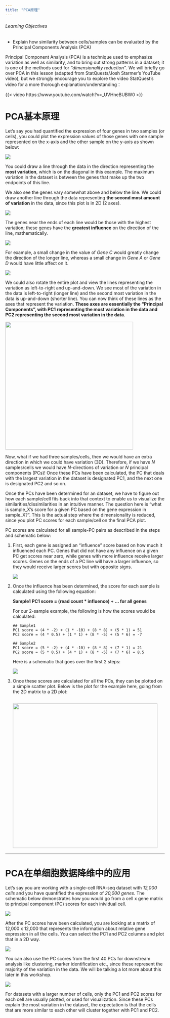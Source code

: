 ```yaml
---
title: "PCA原理"
---
```


::: callout-note
###### Learning Objectives

-   Explain how similarity between cells/samples can be evaluated by the Principal Components Analysis (PCA)
:::

Principal Component Analysis (PCA) is a technique used to emphasize variation as well as similarity, and to bring out strong patterns in a dataset; it is one of the methods used for *"dimensionality reduction"*. We will briefly go over PCA in this lesson (adapted from StatQuests/Josh Starmer's YouTube video), but we strongly encourage you to explore the video StatQuest's video for a more thorough explanation/understanding：

{{< video https://www.youtube.com/watch?v=_UVHneBUBW0 >}}

# PCA基本原理

Let's say you had quantified the expression of four genes in two samples (or cells), you could plot the expression values of those genes with one sample represented on the x-axis and the other sample on the y-axis as shown below:

![](images/PCA_2sample_genes.png)

You could draw a line through the data in the direction representing the **most variation**, which is on the diagonal in this example. The maximum variation in the dataset is between the genes that make up the two endpoints of this line.

We also see the genes vary somewhat above and below the line. We could draw another line through the data representing **the second most amount of variation** in the data, since this plot is in 2D (2 axes).

![](images/PCA_2sample_variation1.png)

The genes near the ends of each line would be those with the highest variation; these genes have the **greatest influence** on the direction of the line, mathematically.

![](images/PCA_2sample_variation2.png)

For example, a small change in the value of *Gene C* would greatly change the direction of the longer line, whereas a small change in *Gene A* or *Gene D* would have little affect on it.

![](images/PCA_2sample_variation3.png)

We could also rotate the entire plot and view the lines representing the variation as left-to-right and up-and-down. We see most of the variation in the data is left-to-right (longer line) and the second most variation in the data is up-and-down (shorter line). You can now think of these lines as the axes that represent the variation. **These axes are essentially the "Principal Components", with PC1 representing the most variation in the data and PC2 representing the second most variation in the data**.

![](images/PCA_2sample_rotate_updated.png){width="404"}

Now, what if we had three samples/cells, then we would have an extra direction in which we could have variation (3D). Therefore, if we have *N* samples/cells we would have *N*-directions of variation or *N* principal components (PCs)! Once these PCs have been calculated, the PC that deals with the largest variation in the dataset is designated PC1, and the next one is designated PC2 and so on.

Once the PCs have been determined for an dataset, we have to figure out how each sample/cell fits back into that context to enable us to visualize the similarities/dissimilarities in an intuitive manner. The question here is "what is sample_X's score for a given PC based on the gene expression in sample_X?". This is the actual step where the dimensionality is reduced, since you plot PC scores for each sample/cell on the final PCA plot.

PC scores are calculated for all sample-PC pairs as described in the steps and schematic below:

(1) First, each gene is assigned an "influence" score based on how much it influenced each PC. Genes that did not have any influence on a given PC get scores near zero, while genes with more influence receive larger scores. Genes on the ends of a PC line will have a larger influence, so they would receive larger scores but with opposite signs.

    ![](images/PCA_2sample_influence_updated.png)

(2) Once the influence has been determined, the score for each sample is calculated using the following equation:

    **Sample1 PC1 score = (read count \* influence) + ... for all genes**

    For our 2-sample example, the following is how the scores would be calculated:

    ```         
    ## Sample1
    PC1 score = (4 * -2) + (1 * -10) + (8 * 8) + (5 * 1) = 51
    PC2 score = (4 * 0.5) + (1 * 1) + (8 * -5) + (5 * 6) = -7

    ## Sample2
    PC1 score = (5 * -2) + (4 * -10) + (8 * 8) + (7 * 1) = 21
    PC2 score = (5 * 0.5) + (4 * 1) + (8 * -5) + (7 * 6) = 8.5
    ```

    Here is a schematic that goes over the first 2 steps:

    ![](images/PCA_simple_1.png)

(3) Once these scores are calculated for all the PCs, they can be plotted on a simple scatter plot. Below is the plot for the example here, going from the 2D matrix to a 2D plot:

    ## ![](images/PCA_simple_3.png){width="457"}

------------------------------------------------------------------------

# PCA在单细胞数据降维中的应用

Let's say you are working with a single-cell RNA-seq dataset with *12,000 cells* and you have quantified the expression of *20,000 genes*. The schematic below demonstrates how you would go from a cell x gene matrix to principal component (PC) scores for each inividual cell.

![](images/PCA_scrnaseq_1.png)

After the PC scores have been calculated, you are looking at a matrix of 12,000 x 12,000 that represents the information about relative gene expression in all the cells. You can select the PC1 and PC2 columns and plot that in a 2D way.

![](images/PCA_scrnaseq_2.png)

You can also use the PC scores from the first 40 PCs for downstream analysis like clustering, marker identification etc., since these represent the majority of the variation in the data. We will be talking a lot more about this later in this workshop.

![](images/PCA_scrnaseq_3.png)

For datasets with a larger number of cells, only the PC1 and PC2 scores for each cell are usually plotted, or used for visualization. Since these PCs explain the most variation in the dataset, the expectation is that the cells that are more similar to each other will cluster together with PC1 and PC2.
